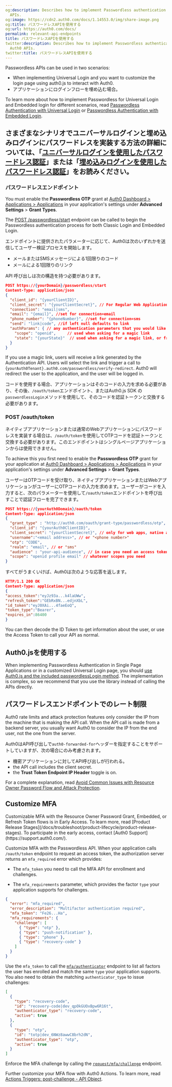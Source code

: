 ```yaml
---
og:description: Describes how to implement Passwordless authentication using Auth0
  APIs.
og:image: https://cdn2.auth0.com/docs/1.14553.0/img/share-image.png
og:title: パスワードレスAPIを使用する
og:url: https://auth0.com/docs/
permalink: relevant-api-endpoints
title: パスワードレスAPIを使用する
twitter:description: Describes how to implement Passwordless authentication using
  Auth0 APIs.
twitter:title: パスワードレスAPIを使用する
---
```


<Tooltip tip="Passwordless: Form of authentication that does not rely on a password as the first factor." cta="View Glossary" href="/docs/glossary?term=Passwordless">Passwordless</Tooltip> APIs can be used in two scenarios:

* When implementing <Tooltip tip="Universal Login: Your application redirects to Universal Login, hosted on Auth0's Authorization Server, to verify a user's identity." cta="View Glossary" href="/docs/glossary?term=Universal+Login">Universal Login</Tooltip> and you want to customize the login page using auth0.js to interact with Auth0.
* アプリケーションにログインフローを埋め込む場合。

To learn more about how to implement Passwordless for Universal Login and Embedded login for different scenarios, read [Passwordless Authentication with Universal Login](/docs/authenticate/passwordless/implement-login/universal-login) or [Passwordless Authentication with Embedded Login](/docs/authenticate/passwordless/implement-login/embedded-login).

## さまざまなシナリオでユニバーサルログインと埋め込みログインにパスワードレスを実装する方法の詳細については、「[ユニバーサルログインを使用したパスワードレス認証](/universal-login)」または「[埋め込みログインを使用したパスワードレス認証](/embedded-login)」をお読みください。

### パスワードレスエンドポイント

<Callout icon="file-lines" color="#0EA5E9" iconType="regular">

You must enable the **Passwordless OTP** grant at [Auth0 Dashboard > Applications > Applications](https://manage.auth0.com/#/applications) in your application's settings under **Advanced Settings** > **Grant Types**.

</Callout>

The [POST /passwordless/start](https://auth0.com/docs/api/authentication#get-code-or-link) endpoint can be called to begin the Passwordless authentication process for both Classic Login and Embedded Login.

エンドポイントに提供されたパラメーターに応じて、Auth0は次のいずれかを送信してユーザー検証プロセスを開始します。

* メールまたはSMSメッセージによる1回限りのコード
* メールによる1回限りのリンク

API 呼び出しは次の構造を持つ必要があります。

```json lines
POST https://{yourDomain}/passwordless/start
Content-Type: application/json
{
  "client_id": "{yourClientID}",
  "client_secret": "{yourClientSecret}", // For Regular Web Applications
  "connection": "email|sms",
  "email": "{email}", //set for connection=email
  "phone_number": "{phoneNumber}", //set for connection=sms
  "send": "link|code", //if left null defaults to link
  "authParams": { // any authentication parameters that you would like to add
    "scope": "openid",     // used when asking for a magic link
    "state": "{yourState}"  // used when asking for a magic link, or from the custom login page
  }
}
```


If you use a magic link, users will receive a link generated by the Authentication API. Users will select the link and trigger a call to \{`yourAuth0Tenant}.auth0.com/passwordless/verify-redirect`. Auth0 will redirect the user to the application, and the user will be logged in.

コードを使用する場合、アプリケーションはそのコードの入力を求める必要があり、その後、`/oauth/token`エンドポイント、またはAuth0.js SDK の`passwordlessLogin`メソッドを使用して、そのコードを認証トークンと交換する必要があります。

### POST /oauth/token

ネイティブアプリケーションまたは通常のWebアプリケーションにパスワードレスを実装する場合は、`/oauth/token`を使用してOTPコードを認証トークンと交換する必要があります。このエンドポイントはシングルページアプリケーションからは使用できません。

To achieve this you first need to enable the **Passwordless OTP** grant for your application at [Auth0 Dashboard > Applications > Applications](https://manage.auth0.com/#/applications) in your application's settings under **Advanced Settings** > **Grant Types**.

ユーザーはOTPコードを受け取り、ネイティブアプリケーションまたはWebアプリケーションがユーザーにOTPコードの入力を求めます。ユーザーがコードを入力すると、次のパラメーターを使用して`/oauth/token`エンドポイントを呼び出すことで認証フローを完了できます。

```json lines
POST https://{yourAuth0Domain}/oauth/token
Content-Type: application/json
{
  "grant_type" : "http://auth0.com/oauth/grant-type/passwordless/otp",
  "client_id": "{yourAuth0ClientID}",
  "client_secret": "{yourClientSecret}", // only for web apps, native apps don’t have a client secret
  "username":"<email address>", // or "<phone number>"
  "otp": "CODE",
  "realm": "email", // or "sms" 
  "audience" : "your-api-audience", // in case you need an access token for a specific API
  "scope": "openid profile email" // whatever scopes you need
}
```






すべてがうまくいけば、Auth0は次のような応答を返します。

```json lines
HTTP/1.1 200 OK
Content-Type: application/json
{
"access_token":"eyJz93a...k4laUWw",
"refresh_token":"GEbRxBN...edjnXbL",
"id_token":"eyJ0XAi...4faeEoQ",
"token_type":"Bearer",
"expires_in":86400
}
```






You can then decode the <Tooltip tip="ID Token: Credential meant for the client itself, rather than for accessing a resource." cta="View Glossary" href="/docs/glossary?term=ID+Token">ID Token</Tooltip> to get information about the user, or use the <Tooltip tip="Access Token: Authorization credential, in the form of an opaque string or JWT, used to access an API." cta="View Glossary" href="/docs/glossary?term=Access+Token">Access Token</Tooltip> to call your API as normal.

## Auth0.jsを使用する

When implementing Passwordless Authentication in Single Page Applications or in a customized Universal Login page, you should [use Auth0.js and the included passwordlessLogin method](/docs/libraries/auth0js). The implementation is complex, so we recommend that you use the library instead of calling the APIs directly.

## パスワードレスエンドポイントでのレート制限

Auth0 rate limits and <Tooltip tip="Attack Protection: Features that Auth0 provides to detect and mitigate attacks, including brute-force protection, suspicious IP throttling, breached password detection, bot detection, and adaptive multi-factor authentication." cta="View Glossary" href="/docs/glossary?term=attack+protection">attack protection</Tooltip> features only consider the IP from the machine that is making the API call. When the API call is made from a backend server, you usually want Auth0 to consider the IP from the end user, not the one from the server.

Auth0はAPI呼び出しで`auth0-forwarded-for`ヘッダーを指定することをサポートしていますが、次の場合にのみ考慮されます。

* 機密アプリケーションに対してAPI呼び出しが行われる。
* the API call includes the <Tooltip tip="Client Secret: Secret used by a client (application) to authenticate with the Authorization Server; it should be known to only the client and the Authorization Server and must be sufficiently random to not be guessable." cta="View Glossary" href="/docs/glossary?term=client+secret">client secret</Tooltip>.
* the **Trust <Tooltip tip="Token Endpoint: Endpoint on the Authorization Server that is used to programmatically request tokens." cta="View Glossary" href="/docs/glossary?term=Token+Endpoint">Token Endpoint</Tooltip> IP Header** toggle is on.

For a complete explanation, read [Avoid Common Issues with Resource Owner Password Flow and Attack Protection](/docs/get-started/authentication-and-authorization-flow/resource-owner-password-flow/avoid-common-issues-with-resource-owner-password-flow-and-attack-protection).

## Customize MFA

<Warning>
Customizable MFA with the Resource Owner Password Grant, Embedded, or Refresh Token flows is in Early Access. To learn more, read [Product Release Stages](/docs/troubleshoot/product-lifecycle/product-release-stages). To participate in the early access, contact [Auth0 Support](https://support.auth0.com/).
</Warning>

Customize <Tooltip tip="Multi-factor authentication (MFA): User authentication process that uses a factor in addition to username and password such as a code via SMS." cta="View Glossary" href="/docs/glossary?term=MFA">MFA</Tooltip> with the Passwordless API. When your application calls `/oauth/token` endpoint to request an access token, the <Tooltip tip="Authorization Server: Centralized server that contributes to defining the boundaries of a user’s access. For example, your authorization server can control the data, tasks, and features available to a user." cta="View Glossary" href="/docs/glossary?term=authorization+server">authorization server</Tooltip> returns an `mfa_required` error which provides:

- The `mfa_token` you need to call the MFA API for enrollment and challenges.

- The `mfa_requirements` parameter, which provides the factor `type` your application supports for challenges.

```json lines
{
  "error": "mfa_required",
  "error_description": "Multifactor authentication required",
  "mfa_token": "Fe26...Ha",
  "mfa_requirements": {
    "challenge": [
      { "type": "otp" },
      { "type": "push-notification" },
      { "type": "phone" },
      { "type": "recovery-code" }
    ]
  }
}
```

Use the `mfa_token` to call the [`mfa/authenticator`](https://auth0.com/docs/api/authentication/muti-factor-authentication/list-authenticators) endpoint to list all factors the user has enrolled and match the same `type` your application supports. You also need to obtain the matching `authenticator_type` to issue challenges:

```json lines
[
  {
    "type": "recovery-code",
    "id": "recovery-code|dev_qpOkGUOxBpw6R16t",
    "authenticator_type": "recovery-code",
    "active": true
  },
  {
    "type": "otp",
    "id": "totp|dev_6NWz8awwC8brh2dN",
    "authenticator_type": "otp",
    "active": true
  }
]
```

Enforce the MFA challenge by calling the [`request/mfa/challenge`](https://auth0.com/docs/api/authentication/muti-factor-authentication/request-mfa-challenge) endpoint.

Further customize your MFA flow with Auth0 Actions. To learn more, read [Actions Triggers: post-challenge - API Object](/docs/customize/actions/explore-triggers/password-reset-triggers/post-challenge-trigger/post-challenge-api-object).